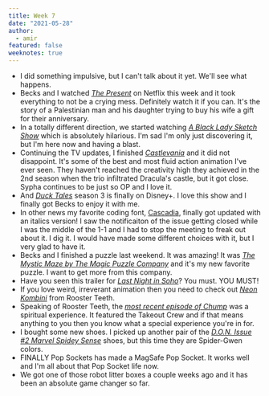 ```yaml
---
title: Week 7
date: "2021-05-28"
author:
  - amir
featured: false
weeknotes: true
---
```


- I did something impulsive, but I can't talk about it yet. We'll see what happens.
- Becks and I watched *[The Present](https://www.netflix.com/title/81424328)* on Netflix this week and it took everything to not be a crying mess. Definitely watch it if you can. It's the story of a Palestinian man and his daughter trying to buy his wife a gift for their anniversary.
- In a totally different direction, we started watching *[A Black Lady Sketch Show](https://www.hbo.com/a-black-lady-sketch-show)* which is absolutely hilarious. I'm sad I'm only just discovering it, but I'm here now and having a blast.
- Continuing the TV updates, I finished *[Castlevania](https://www.netflix.com/title/80095241)* and it did not disappoint. It's some of the best and most fluid action animation I've ever seen. They haven't reached the creativity high they achieved in the 2nd season when the trio infiltrated Dracula's castle, but it got close. Sypha continues to be just so OP and I love it.
- And *[Duck Tales](https://www.disneyplus.com/series/ducktales/tc6CG7H7lhCE)* season 3 is finally on Disney+. I love this show and I finally got Becks to enjoy it with me.
- In other news my favorite coding font, [Cascadia](https://github.com/microsoft/cascadia-code), finally got updated with an italics version! I saw the notificaiton of the issue getting closed while I was the middle of the 1-1 and I had to stop the meeting to freak out about it. I dig it. I would have made some different choices with it, but I very glad to have it.
- Becks and I finished a puzzle last weekend. It was amazing! It was *[The Mystic Maze by The Magic Puzzle Company](https://www.target.com/p/the-mystic-maze-jigsaw-puzzle-from-the-magic-puzzle-company-1000pc/-/A-79552697#lnk=sametab)* and it's my new favorite puzzle. I want to get more from this company.
- Have you seen this trailer for *[Last Night in Soho](https://www.youtube.com/watch?v=tB9WUIv9KH8)*? You must. YOU MUST!
- If you love weird, irreverant animation then you need to check out *[Neon Kombini](https://roosterteeth.com/watch/neon-konbini-2021-1)* from Rooster Teeth.
- Speaking of Rooster Teeth, the *[most recent episode of Chump](https://roosterteeth.com/watch/chump-season-4-48)* was a spiritual experience. It featured the Takeout Crew and if that means anything to you then you know what a special experience you're in for.
- I bought some new shoes. I picked up another pair of the *[D.O.N. Issue #2 Marvel Spidey Sense](https://www.adidas.com/us/d.o.n.-issue-2-marvel-spidey-sense-shoes/FX3457.html)* shoes, but this time they are Spider-Gwen colors.
- FINALLY Pop Sockets has made a MagSafe Pop Socket. It works well and I'm all about that Pop Socket life now.
- We got one of those robot litter boxes a couple weeks ago and it has been an absolute game changer so far.
